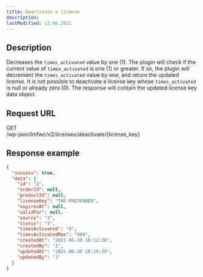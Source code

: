 ```yaml
---
title: Deactivate a license
description:
lastModified: 12.06.2021
---
```


## Description

Decreases the `times_activated` value by one (1). The plugin will check if the
current value of `times_activated` is one (1) or greater. If so, the plugin
will decrement the `times_activated` value by one, and return the updated
license. It is not possible to deactivate a license key whose `times_activated`
is null or already zero (0). The response will contain the updated license key
data object.

## Request URL

<div className={"doc-request-example"} style={{ marginBottom: '1em' }}>
  <div className={"method get"}>GET</div>
  <div className={"url"}>/wp-json/lmfwc/v2/licenses/deactivate/<span className={"variable"}>&#123;license_key&#125;</span></div>
</div>

## Response example

```json
{
  "success": true,
  "data": {
    "id": "2",
    "orderId": null,
    "productId": null,
    "licenseKey": "THE-PRETENDER",
    "expiresAt": null,
    "validFor": null,
    "source": "3",
    "status": "3",
    "timesActivated": "0",
    "timesActivatedMax": "999",
    "createdAt": "2021-06-30 18:12:38",
    "createdBy": "1",
    "updatedAt": "2021-06-30 18:19:39",
    "updatedBy": "1"
  }
}
```
